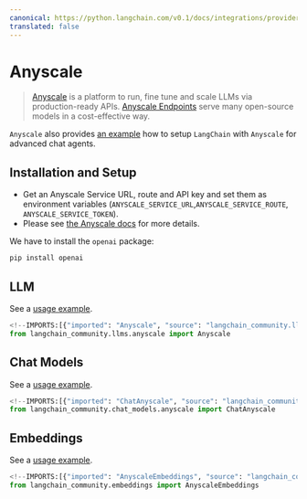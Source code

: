 ```yaml
---
canonical: https://python.langchain.com/v0.1/docs/integrations/providers/anyscale
translated: false
---
```


# Anyscale

>[Anyscale](https://www.anyscale.com) is a platform to run, fine tune and scale LLMs via production-ready APIs.
> [Anyscale Endpoints](https://docs.anyscale.com/endpoints/overview) serve many open-source models in a cost-effective way.

`Anyscale` also provides [an example](https://docs.anyscale.com/endpoints/model-serving/examples/langchain-integration)
how to setup `LangChain` with `Anyscale` for advanced chat agents.

## Installation and Setup

- Get an Anyscale Service URL, route and API key and set them as environment variables (`ANYSCALE_SERVICE_URL`,`ANYSCALE_SERVICE_ROUTE`, `ANYSCALE_SERVICE_TOKEN`).
- Please see [the Anyscale docs](https://www.anyscale.com/get-started) for more details.

We have to install the `openai` package:

```bash
pip install openai
```

## LLM

See a [usage example](/docs/integrations/llms/anyscale).

```python
<!--IMPORTS:[{"imported": "Anyscale", "source": "langchain_community.llms.anyscale", "docs": "https://api.python.langchain.com/en/latest/llms/langchain_community.llms.anyscale.Anyscale.html", "title": "Anyscale"}]-->
from langchain_community.llms.anyscale import Anyscale
```

## Chat Models

See a [usage example](/docs/integrations/chat/anyscale).

```python
<!--IMPORTS:[{"imported": "ChatAnyscale", "source": "langchain_community.chat_models.anyscale", "docs": "https://api.python.langchain.com/en/latest/chat_models/langchain_community.chat_models.anyscale.ChatAnyscale.html", "title": "Anyscale"}]-->
from langchain_community.chat_models.anyscale import ChatAnyscale
```

## Embeddings

See a [usage example](/docs/integrations/text_embedding/anyscale).

```python
<!--IMPORTS:[{"imported": "AnyscaleEmbeddings", "source": "langchain_community.embeddings", "docs": "https://api.python.langchain.com/en/latest/embeddings/langchain_community.embeddings.anyscale.AnyscaleEmbeddings.html", "title": "Anyscale"}]-->
from langchain_community.embeddings import AnyscaleEmbeddings
```